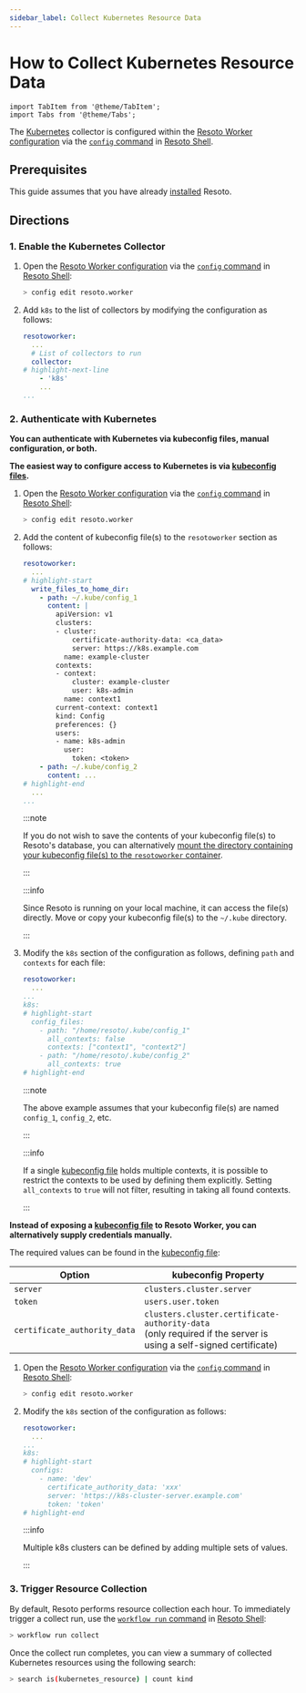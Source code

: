 ```yaml
---
sidebar_label: Collect Kubernetes Resource Data
---
```


# How to Collect Kubernetes Resource Data

```mdx-code-block
import TabItem from '@theme/TabItem';
import Tabs from '@theme/Tabs';
```

The [Kubernetes](../../reference/unified-data-model/kubernetes.mdx) collector is configured within the [Resoto Worker configuration](../../reference/configuration/index.mdx) via the [`config` command](../../reference/cli/setup-commands/configs/index.mdx) in [Resoto Shell](../../reference/components/shell.mdx).

## Prerequisites

This guide assumes that you have already [installed](../../getting-started/install-resoto/index.mdx) Resoto.

## Directions

### 1. Enable the Kubernetes Collector

1. Open the [Resoto Worker configuration](../../reference/configuration/index.mdx) via the [`config` command](../../reference/cli/setup-commands/configs) in [Resoto Shell](../../reference/components/shell):

   ```bash
   > config edit resoto.worker
   ```

2. Add `k8s` to the list of collectors by modifying the configuration as follows:

   ```yaml title="Resoto Worker configuration"
   resotoworker:
     ...
     # List of collectors to run
     collector:
   # highlight-next-line
       - 'k8s'
       ...
   ...
   ```

### 2. Authenticate with Kubernetes

**You can authenticate with Kubernetes via kubeconfig files, manual configuration, or both.**

<Tabs>

<TabItem value="kubeconfig-files" label="kubeconfig Files">

**The easiest way to configure access to Kubernetes is via [kubeconfig files](https://kubernetes.io/docs/concepts/configuration/organize-cluster-access-kubeconfig).**

1. Open the [Resoto Worker configuration](../../reference/configuration/index.mdx) via the [`config` command](../../reference/cli/setup-commands/configs) in [Resoto Shell](../../reference/components/shell):

   ```bash
   > config edit resoto.worker
   ```

2. Add the content of kubeconfig file(s) to the `resotoworker` section as follows:

   ```yaml title="Resoto Worker configuration"
   resotoworker:
     ...
   # highlight-start
     write_files_to_home_dir:
       - path: ~/.kube/config_1
         content: |
           apiVersion: v1
           clusters:
           - cluster:
               certificate-authority-data: <ca_data>
               server: https://k8s.example.com
             name: example-cluster
           contexts:
           - context:
               cluster: example-cluster
               user: k8s-admin
             name: context1
           current-context: context1
           kind: Config
           preferences: {}
           users:
           - name: k8s-admin
             user:
               token: <token>
       - path: ~/.kube/config_2
         content: ...
   # highlight-end
     ...
   ...
   ```

   :::note

   If you do not wish to save the contents of your kubeconfig file(s) to Resoto's database, you can alternatively [mount the directory containing your kubeconfig file(s) to the `resotoworker` container](../../reference/configuration/worker#mounting-configuration-files-to-container-based-installations).

   :::

   :::info

   Since Resoto is running on your local machine, it can access the file(s) directly. Move or copy your kubeconfig file(s) to the `~/.kube` directory.

   :::

3. Modify the `k8s` section of the configuration as follows, defining `path` and `contexts` for each file:

   ```yaml title="Resoto Worker configuration"
   resotoworker:
     ...
   ...
   k8s:
   # highlight-start
     config_files:
       - path: "/home/resoto/.kube/config_1"
         all_contexts: false
         contexts: ["context1", "context2"]
       - path: "/home/resoto/.kube/config_2"
         all_contexts: true
   # highlight-end
   ```

   :::note

   The above example assumes that your kubeconfig file(s) are named `config_1`, `config_2`, etc.

   :::

   :::info

   If a single [kubeconfig file](https://kubernetes.io/docs/concepts/configuration/organize-cluster-access-kubeconfig) holds multiple contexts, it is possible to restrict the contexts to be used by defining them explicitly. Setting `all_contexts` to `true` will not filter, resulting in taking all found contexts.

   :::

</TabItem>

<TabItem value="manual-configuration" label="Manual Configuration">

**Instead of exposing a [kubeconfig file](https://kubernetes.io/docs/concepts/configuration/organize-cluster-access-kubeconfig) to Resoto Worker, you can alternatively supply credentials manually.**

The required values can be found in the [kubeconfig file](https://kubernetes.io/docs/concepts/configuration/organize-cluster-access-kubeconfig):

| Option                       | kubeconfig Property                                                                                                 |
| ---------------------------- | ------------------------------------------------------------------------------------------------------------------- |
| `server`                     | `clusters.cluster.server`                                                                                           |
| `token`                      | `users.user.token`                                                                                                  |
| `certificate_authority_data` | `clusters.cluster.certificate-authority-data`<br />(only required if the server is using a self-signed certificate) |

1. Open the [Resoto Worker configuration](../../reference/configuration/index.mdx) via the [`config` command](../../reference/cli/setup-commands/configs) in [Resoto Shell](../../reference/components/shell):

   ```bash
   > config edit resoto.worker
   ```

2. Modify the `k8s` section of the configuration as follows:

   ```yaml title="Resoto Worker configuration"
   resotoworker:
     ...
   ...
   k8s:
   # highlight-start
     configs:
       - name: 'dev'
         certificate_authority_data: 'xxx'
         server: 'https://k8s-cluster-server.example.com'
         token: 'token'
   # highlight-end
   ```

   :::info

   Multiple k8s clusters can be defined by adding multiple sets of values.

   :::

</TabItem>

</Tabs>

### 3. Trigger Resource Collection

By default, Resoto performs resource collection each hour. To immediately trigger a collect run, use the [`workflow run` command](../../reference/cli/action-commands/workflows/run.mdx) in [Resoto Shell](../../reference/components/shell):

```bash
> workflow run collect
```

Once the collect run completes, you can view a summary of collected Kubernetes resources using the following search:

```bash
> search is(kubernetes_resource) | count kind
```
